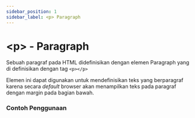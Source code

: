 ```yaml
---
sidebar_position: 1
sidebar_label: <p> Paragraph
---
```



# &lt;p&gt; - Paragraph

Sebuah paragraf pada HTML didefinisikan dengan elemen Paragraph yang di definisikan dengan tag `<p></p>`

Elemen ini dapat digunakan untuk mendefinisikan teks yang berparagraf karena secara *default* browser akan menampilkan teks pada paragraf dengan margin pada bagian bawah.

### Contoh Penggunaan
<CodeEditor defaultValue={paragraphExample}  />
